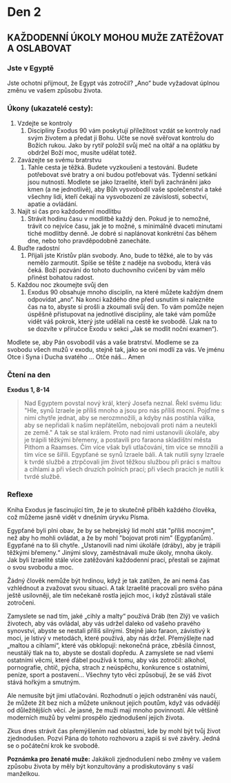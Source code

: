 # Den 2

## KAŽDODENNÍ ÚKOLY MOHOU MUŽE ZATĚŽOVAT A OSLABOVAT
### Jste v Egyptě
Jste ochotni přijmout, že Egypt vás zotročil? „Ano“ bude vyžadovat úplnou změnu ve vašem způsobu života.

### Úkony (ukazatelé cesty):
1. Vzdejte se kontroly
    1. Disciplíny Exodus 90 vám poskytují příležitost vzdát se kontroly nad svým životem a předat ji Bohu.
   Učte se nově svěřovat kontrolu do Božích rukou. Jako by rytíř položil svůj meč na oltář a na oplátku by obdržel Boží moc, musíte udělat totéž.
2. Zavázejte se svému bratrstvu
    1. Tahle cesta je těžká. Budete vyzkoušeni a testováni. Budete potřebovat své bratry a oni budou potřebovat vás. Týdenní setkání jsou nutností.
   Modlete se jako Izraelité, kteří byli zachráněni jako kmen (a ne jednotlivě), aby Bůh vysvobodil vaše společenství a také všechny lidi, kteří čekají na vysvobození ze závislosti, sobectví, apatie a ovládání.
3. Najít si čas pro každodenní modlitbu
    1. Strávit hodinu času v modlitbě každý den. Pokud je to nemožné, trávit co nejvíce času, jak je to možné, s minimálně dvaceti minutami tiché modlitby denně. Je dobré si naplánovat konkrétní čas během dne, nebo toho pravděpodobně zanecháte.
4. Buďte radostní
    1. Přijali jste Kristův plán svobody. Ano, bude to těžké, ale to by vás nemělo zarmoutit. Spíše se těšte z naděje na svobodu, která vás čeká. Boží pozvání do tohoto duchovního cvičení by vám mělo přinést bohatou radost.
5. Každou noc zkoumejte svůj den
    1. Exodus 90 obsahuje mnoho disciplín, na které můžete každým dnem odpovídat „ano“. Na konci každého dne před usnutím si nalezněte čas na to, abyste si prošli a zkoumali svůj den. To vám pomůže nejen úspěšně přistupovat na jednotlivé disciplíny, ale také vám pomůže vidět váš pokrok, který jste udělali na cestě ke svobodě. (Jak na to se dozvíte v příručce Exodu v sekci „Jak se modlit noční examen“).


Modlete se, aby Pán osvobodil vás a vaše bratrství.
Modleme se za svobodu všech mužů v exodu, stejně tak, jako se oni modlí za vás.
Ve jménu Otce i Syna i Ducha svatého …  Otče náš… Amen

### Čtení na den
**Exodus 1, 8-14**
> Nad Egyptem povstal nový král, který Josefa neznal. Řekl svému lidu: "Hle, synů Izraele je příliš mnoho a jsou pro nás příliš mocní. Pojďme s nimi chytře jednat, aby se nerozmnožili, a kdyby nás postihla válka, aby se nepřidali k našim nepřátelům, nebojovali proti nám a neutekli ze země." A tak se stal králem. Proto nad nimi ustanovili úkoláře, aby je trápili těžkými břemeny, a postavili pro faraona skladištní města Pithom a Raamses. Čím více však byli utlačováni, tím více se množili a tím více se šířili. Egypťané se synů Izraele báli. A tak nutili syny Izraele k tvrdé službě a ztrpčovali jim život těžkou službou při práci s maltou a cihlami a při všech druzích polních prací; při všech pracích je nutili k tvrdé službě.

### Reflexe
Kniha Exodus je fascinující tím, že je to skutečně příběh každého člověka, což můžeme jasně vidět v dnešním úryvku Písma.

Egypťané byli plni obav, že by se hebrejský lid mohl stát "příliš mocným", než aby ho mohli ovládat, a že by mohl "bojovat proti nim" (Egypťanům). Egypťané na to šli chytře. „Ustanovili nad nimi úkoláře (dráby), aby je trápili těžkými břemeny.“ Jinými slovy, zaměstnávali muže úkoly, mnoha úkoly.
Jak byli Izraelité stále více zatěžováni každodenní prací, přestali se zajímat o svou svobodu a moc.

Žádný člověk nemůže být hrdinou, když je tak zatížen, že ani nemá čas vzhlédnout a zvažovat svou situaci. A tak Izraelité pracovali pro svého pána ještě usilovněji, ale tím nečekaně rostla jejich moc, i když zůstávali stále zotročeni.

Zamyslete se nad tím, jaké „cihly a malty“ používá Dráb (ten Zlý) ve vašich životech, aby vás ovládal, aby vás udržel daleko od vašeho pravého synovství, abyste se nestali příliš silnými. Stejně jako faraon, závistivý k moci, je lstivý v metodách, které používá, aby nás držel.
Přemýšlejte nad „maltou a cihlami“, které vás obklopují: nekonečná práce, zběsilá činnost, neustálý tlak na to, abyste se dostali dopředu. A zamyslete se nad všemi ostatními věcmi, které ďábel používá k tomu, aby vás zotročil: alkohol, pornografie, chtíč, pýcha, strach z neúspěchu, konkurence s ostatními, peníze, sport a postavení… Všechny tyto věci způsobují, že se váš život stává hořkým a smutným.

Ale nemusíte být jimi utlačováni. Rozhodnutí o jejich odstranění vás naučí, že můžete žít bez nich a můžete uniknout jejich poutům, když vás odvádějí od důležitějších věcí.
Je jasné, že muži mají mnoho povinností. Ale většině moderních mužů by velmi prospělo zjednodušení jejich života.

Zkus dnes strávit čas přemýšlením nad oblastmi, kde by mohl být tvůj život zjednodušen. Pozvi Pána do tohoto rozhovoru a zapiš si své závěry. Jedná se o počáteční krok ke svobodě.

**Poznámka pro ženaté muže:** Jakákoli zjednodušení nebo změny ve vašem způsobu života by měly být konzultovány a prodiskutovány s vaší manželkou.